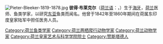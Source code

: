 {{Unreferenced|time=2020-05-09T02:17:09+00:00}}
[[File:Pieter-Bleeker-1819-1878.jpg|thumb]]
'''彼得·布莱克尔'''（[[荷兰语|荷兰语]]：'''{{lang|nl|Pieter Bleeker}}'''，{{bd|1819年|7月10日|1878年|1月24日|B}}）生于[[海牙|海牙]]，[[荷兰|荷兰]]医师、鱼类学家，以研究[[东亚|东亚]]鱼类而闻名。他曾于1842年至1860年期间在荷属东印度皇家陆军中担任医务人员。

{{Taxa authored}}

{{species|Pieter_Bleeker}}
{{Netherlands-bio-stub}}
{{Authority control}}
{{DEFAULTSORT:Bleeker, Pieter}}
[[Category:荷兰鱼类学家|Category:荷兰鱼类学家]]
[[Category:荷兰两栖爬行动物学家|Category:荷兰两栖爬行动物学家]]
[[Category:荷兰动物学家|Category:荷兰动物学家]]
[[Category:荷兰皇家艺术与科学学院院士|Category:荷兰皇家艺术与科学学院院士]]
[[Category:赞斯塔德人|Category:赞斯塔德人]]
